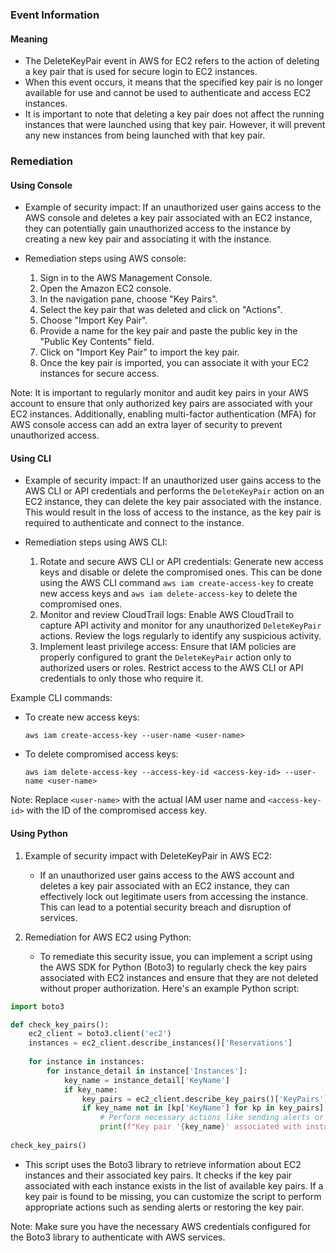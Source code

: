 
### Event Information

#### Meaning

- The DeleteKeyPair event in AWS for EC2 refers to the action of deleting a key pair that is used for secure login to EC2 instances.
- When this event occurs, it means that the specified key pair is no longer available for use and cannot be used to authenticate and access EC2 instances.
- It is important to note that deleting a key pair does not affect the running instances that were launched using that key pair. However, it will prevent any new instances from being launched with that key pair.

### Remediation

#### Using Console

- Example of security impact: If an unauthorized user gains access to the AWS console and deletes a key pair associated with an EC2 instance, they can potentially gain unauthorized access to the instance by creating a new key pair and associating it with the instance.

- Remediation steps using AWS console:
  1. Sign in to the AWS Management Console.
  2. Open the Amazon EC2 console.
  3. In the navigation pane, choose "Key Pairs".
  4. Select the key pair that was deleted and click on "Actions".
  5. Choose "Import Key Pair".
  6. Provide a name for the key pair and paste the public key in the "Public Key Contents" field.
  7. Click on "Import Key Pair" to import the key pair.
  8. Once the key pair is imported, you can associate it with your EC2 instances for secure access.

Note: It is important to regularly monitor and audit key pairs in your AWS account to ensure that only authorized key pairs are associated with your EC2 instances. Additionally, enabling multi-factor authentication (MFA) for AWS console access can add an extra layer of security to prevent unauthorized access.

#### Using CLI

- Example of security impact: If an unauthorized user gains access to the AWS CLI or API credentials and performs the `DeleteKeyPair` action on an EC2 instance, they can delete the key pair associated with the instance. This would result in the loss of access to the instance, as the key pair is required to authenticate and connect to the instance.

- Remediation steps using AWS CLI:
  1. Rotate and secure AWS CLI or API credentials: Generate new access keys and disable or delete the compromised ones. This can be done using the AWS CLI command `aws iam create-access-key` to create new access keys and `aws iam delete-access-key` to delete the compromised ones.
  2. Monitor and review CloudTrail logs: Enable AWS CloudTrail to capture API activity and monitor for any unauthorized `DeleteKeyPair` actions. Review the logs regularly to identify any suspicious activity.
  3. Implement least privilege access: Ensure that IAM policies are properly configured to grant the `DeleteKeyPair` action only to authorized users or roles. Restrict access to the AWS CLI or API credentials to only those who require it.

Example CLI commands:
- To create new access keys:
  ```
  aws iam create-access-key --user-name <user-name>
  ```

- To delete compromised access keys:
  ```
  aws iam delete-access-key --access-key-id <access-key-id> --user-name <user-name>
  ```

Note: Replace `<user-name>` with the actual IAM user name and `<access-key-id>` with the ID of the compromised access key.

#### Using Python

1. Example of security impact with DeleteKeyPair in AWS EC2:
   - If an unauthorized user gains access to the AWS account and deletes a key pair associated with an EC2 instance, they can effectively lock out legitimate users from accessing the instance. This can lead to a potential security breach and disruption of services.

2. Remediation for AWS EC2 using Python:
   - To remediate this security issue, you can implement a script using the AWS SDK for Python (Boto3) to regularly check the key pairs associated with EC2 instances and ensure that they are not deleted without proper authorization. Here's an example Python script:

```python
import boto3

def check_key_pairs():
    ec2_client = boto3.client('ec2')
    instances = ec2_client.describe_instances()['Reservations']
    
    for instance in instances:
        for instance_detail in instance['Instances']:
            key_name = instance_detail['KeyName']
            if key_name:
                key_pairs = ec2_client.describe_key_pairs()['KeyPairs']
                if key_name not in [kp['KeyName'] for kp in key_pairs]:
                    # Perform necessary actions like sending alerts or restoring the key pair
                    print(f"Key pair '{key_name}' associated with instance '{instance_detail['InstanceId']}' is missing.")
                    
check_key_pairs()
```

   - This script uses the Boto3 library to retrieve information about EC2 instances and their associated key pairs. It checks if the key pair associated with each instance exists in the list of available key pairs. If a key pair is found to be missing, you can customize the script to perform appropriate actions such as sending alerts or restoring the key pair.

Note: Make sure you have the necessary AWS credentials configured for the Boto3 library to authenticate with AWS services.

